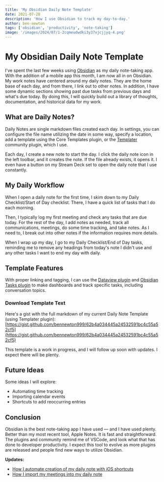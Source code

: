 ```yaml
---
title: 'My Obsidian Daily Note Template'
date: 2021-07-28
description: 'How I use Obsidian to track my day-to-day.'
author: ben-newton
tags: ['obsidian', 'productivity', 'note-taking']
image: '/images/2024/07/1-2cqmeudwdki3y37xjcjjyq-4.png'
---
```


# My Obsidian Daily Note Template

I've spent the last few weeks using [Obsidian](https://obsidian.md/) as my daily note-taking app. With the addition of a mobile app this month, I am now all in on Obsidian. My work notes have centered around my daily notes. They are the home base of each day, and from there, I link out to other notes. In addition, I have some dynamic sections showing past due tasks from previous days and what's due today. By doing this, I will quickly build out a library of thoughts, documentation, and historical data for my work.

## What are Daily Notes?

Daily Notes are single markdown files created each day. In settings, you can configure the file name utilizing the date in some way, specify a location, add a template using the Core Templates plugin, or the [Templater](https://github.com/SilentVoid13/Templater) community plugin, which I use.

Each day, I create a new note to start the day. I click the daily note icon in the left toolbar, and it creates the note. If the file already exists, it opens it. I even have a button on my Stream Deck set to open the daily note that I use constantly.

## My Daily Workflow

When I open a daily note for the first time, I skim down to my Daily Checklist/Start of Day checklist. There, I have a quick list of tasks that I do each morning.

Then, I typically log my first meeting and check any tasks that are due today. For the rest of the day, I add notes as needed, track all communications, meetings, do some time tracking, and take notes. As I need to, I break out into other notes if the information requires more details.

When I wrap up my day, I go to my Daily Checklist/End of Day tasks, reminding me to remove any headings from today's note I didn't use and any other tasks I want to end my day with daily.

## Template Features

With proper linking and tagging, I can use the [Dataview plugin](https://blacksmithgu.github.io/obsidian-dataview/) and [Obsidian Tasks plugin](https://github.com/schemar/obsidian-tasks) to make dashboards and track specific tasks, including conversation topics.

### Download Template Text

Here's a gist with the full markdown of my current Daily Note Template (using Templater plugin):
[https://gist.github.com/bennewton999/62b4a034445a24532591bc4c55a52cf5](https://gist.github.com/bennewton999/62b4a034445a24532591bc4c55a52cf5)

This template is a work in progress, and I will follow up soon with updates. I expect there will be plenty.

## Future Ideas

Some ideas I will explore:

- Automating time tracking
- Importing calendar events
- Shortcuts to add reoccurring entries

## Conclusion

Obsidian is the best note-taking app I have used — and I have used plenty. Better than my most recent tool, Apple Notes. It is fast and straightforward. The plugins and community remind me of VSCode, and look what that has done to developer productivity. I expect this tool to evolve as more plugins are released and people find new ways to utilize Obsidian.

**Updates:**

- [How I automate creation of my daily note with iOS shortcuts](https://benenewton.medium.com/automating-my-obsidian-daily-note-e3cdf4591c5c)
- [How I import my meetings into my daily note](https://benenewton.medium.com/how-i-automatically-import-my-meetings-into-my-daily-note-template-3d9537b17dea)
